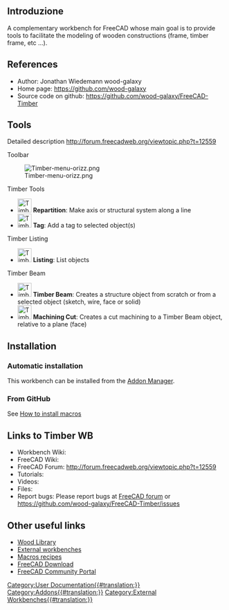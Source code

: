 <languages/>
{{VeryImportantMessage|Questo ambiente di lavoro non è più sviluppato o mantenuto.}}

<span id="Introduction"></span>
==Introduzione==

{{TOCright}}

A complementary workbench for FreeCAD whose main goal is to provide tools to facilitate the modeling of wooden constructions (frame, timber frame, etc ...).

==References==

* Author: Jonathan Wiedemann wood-galaxy
* Home page: https://github.com/wood-galaxy
* Source code on github: https://github.com/wood-galaxy/FreeCAD-Timber

==Tools==

Detailed description http://forum.freecadweb.org/viewtopic.php?t=12559

Toolbar

[[Image:Timber-menu-orizz.png]]

Timber Tools
* [[Image:Timber-Repartition.svg|32px]] '''Repartition''': Make axis or structural system along a line
* [[Image:Timber-Tag.svg|32px]] '''Tag''': Add a tag to selected object(s)

Timber Listing
* [[Image:Timber-Listing.svg|32px]] '''Listing''': List objects

Timber Beam
* [[Image:Timber-Beam.svg|32px]] '''Timber Beam''': Creates a structure object from scratch or from a selected object (sketch, wire, face or solid)
* [[Image:Timber-MachiningCut.svg|32px]] '''Machining Cut''': Creates a cut machining to a Timber Beam object, relative to a plane (face)

==Installation==

===Automatic installation===

This workbench can be installed from the [[Std_AddonMgr|Addon Manager]].

===From GitHub===

See [[How_to_install_macros|How to install macros]]

==Links to Timber WB==

* Workbench Wiki: 
* FreeCAD Wiki:
* FreeCAD Forum: http://forum.freecadweb.org/viewtopic.php?t=12559
* Tutorials: 
* Videos:  
* Files: 
* Report bugs: Please report bugs at [http://forum.freecadweb.org/index.php FreeCAD forum] or https://github.com/wood-galaxy/FreeCAD-Timber/issues

==Other useful links==

* [https://github.com/wood-galaxy/FC-Library Wood Library]
* [[External_workbenches|External workbenches]]
* [[Macros_recipes|Macros recipes]]
* [[Download|FreeCAD Download]]
* [[FreeCAD_Community_Portal|FreeCAD Community Portal]]


[[Category:User Documentation{{#translation:}}]]
[[Category:Addons{{#translation:}}]]
[[Category:External Workbenches{{#translation:}}]]